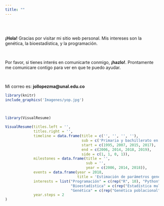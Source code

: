 ```yaml
---
title: ""
---
```



<br>
<br>

<div class = "row">

<div class = "col-md-6">
<p align="justify">**¡Hola!** Gracias por visitar mi sitio web personal. Mis intereses son la genética, la bioestadística, y la programación.

<br>

<p align="justify">Por favor, si tienes interés en comunicarte conmigo, **¡hazlo!**. Prontamente me comunicare contigo para ver en que te puedo ayudar.

<br>

<p align="justify">Mi correo es: **jollopezma@unal.edu.co**
</div>

<div class = "col-md-6">
```r
library(knitr)
include_graphics('Imagenes/yop.jpg')
```
</div>
</div>

<br>

```r
library(VisualResume)

VisualResume(titles.left = '',
             titles.right = '',
             timeline = data.frame(title = c('', '', '', ''),
                                   sub = c('Primaria y bachillerato en el\n Colegio La Salle', 'Zootecnia en la\n Universidad Nacional', 'Maestria en Ciencias Agrarias\n Universidad Nacional', 'Trabajo de independiente'),
                                   start = c(1995, 2007, 2015, 2017),
                                   end = c(2006, 2014, 2018, 2019),
                                   side = c(1, 1, 0, 1)),
             milestones = data.frame(title = '',
                                     sub = '',
                                     year = c(2006, 2014, 2018)),
             events = data.frame(year = 2018,
                                 title = 'Estimación de parámetros genéticos\n en vacas criollas colombianas.'),
             interests = list("Programación" = c(rep("R", 10), "Python"),
                              "Bioestadística" = c(rep("Estadística multivariada", 10), rep("Diseño experimental", 5), rep("Regresión", 3)),
                              "Genética" = c(rep("Genética poblacional", 10), rep("Genética cuantitativa", 5))),
             year.steps = 2
)
```

